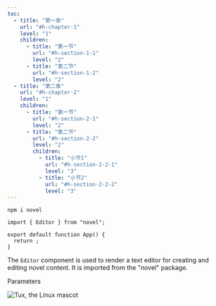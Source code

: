 ```yaml
---
toc: 
  - title: "第一章"
    url: "#h-chapter-1"
    level: "1"
    children:
      - title: "第一节"
        url: "#h-section-1-1"
        level: "2"
      - title: "第二节"
        url: "#h-section-1-2"
        level: "2"
  - title: "第二章"
    url: "#h-chapter-2"
    level: "1"
    children:
      - title: "第一节"
        url: "#h-section-2-1"
        level: "2"
      - title: "第二节"
        url: "#h-section-2-2"
        level: "2"
        children:
          - title: "小节1"
            url: "#h-section-2-2-1"
            level: "3"
          - title: "小节2"
            url: "#h-section-2-2-2"
            level: "3"
---
```



<CodeBlock language="plaintext" focus="" filename="Universal" tabid="0">

```plaintext
npm i novel
```
</CodeBlock>



<CodeBlock language="plaintext" focus="" filename="Universal" tabid="0">

```plaintext
import { Editor } from "novel";

export default function App() {
  return ;
}
```
</CodeBlock>

The <code>Editor</code> component is used to render a text editor for creating and editing novel content. It is ​&#8203;imported from the "novel" package.

Parameters

![Tux, the Linux mascot](../test4.png)